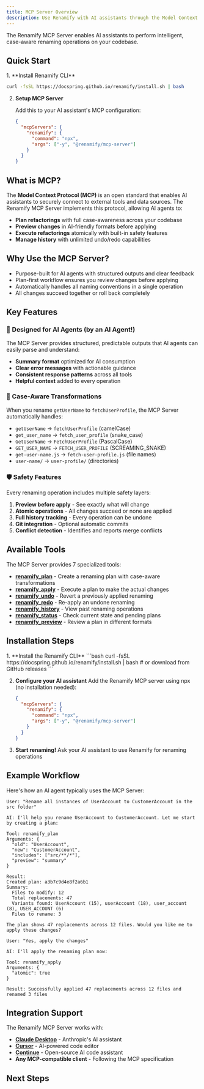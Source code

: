 ```yaml
---
title: MCP Server Overview
description: Use Renamify with AI assistants through the Model Context Protocol
---
```



The Renamify MCP Server enables AI assistants to perform intelligent, case-aware renaming operations on your codebase.

## Quick Start

<Steps>
1. **Install Renamify CLI**

   ```bash
   curl -fsSL https://docspring.github.io/renamify/install.sh | bash
   ```

2. **Setup MCP Server**

   Add this to your AI assistant's MCP configuration:
   ```json
   {
     "mcpServers": {
       "renamify": {
         "command": "npx",
         "args": ["-y", "@renamify/mcp-server"]
       }
     }
   }
   ```
</Steps>

## What is MCP?

The **Model Context Protocol (MCP)** is an open standard that enables AI assistants to securely connect to external tools and data sources. The Renamify MCP Server implements this protocol, allowing AI agents to:

- **Plan refactorings** with full case-awareness across your codebase
- **Preview changes** in AI-friendly formats before applying
- **Execute refactorings** atomically with built-in safety features
- **Manage history** with unlimited undo/redo capabilities

## Why Use the MCP Server?

- Purpose-built for AI agents with structured outputs and clear feedback
- Plan-first workflow ensures you review changes before applying
- Automatically handles all naming conventions in a single operation
- All changes succeed together or roll back completely

## Key Features

### 🤖 Designed for AI Agents (by an AI Agent!)

The MCP Server provides structured, predictable outputs that AI agents can easily parse and understand:

- **Summary format** optimized for AI consumption
- **Clear error messages** with actionable guidance
- **Consistent response patterns** across all tools
- **Helpful context** added to every operation

### 🔄 Case-Aware Transformations

When you rename `getUserName` to `fetchUserProfile`, the MCP Server automatically handles:

- `getUserName` → `fetchUserProfile` (camelCase)
- `get_user_name` → `fetch_user_profile` (snake_case)
- `GetUserName` → `FetchUserProfile` (PascalCase)
- `GET_USER_NAME` → `FETCH_USER_PROFILE` (SCREAMING_SNAKE)
- `get-user-name.js` → `fetch-user-profile.js` (file names)
- `user-name/` → `user-profile/` (directories)

### 🛡️ Safety Features

Every renaming operation includes multiple safety layers:

1. **Preview before apply** - See exactly what will change
2. **Atomic operations** - All changes succeed or none are applied
3. **Full history tracking** - Every operation can be undone
4. **Git integration** - Optional automatic commits
5. **Conflict detection** - Identifies and reports merge conflicts

## Available Tools

The MCP Server provides 7 specialized tools:

- [**renamify_plan**](/renamify/mcp/tools#renamify_plan) - Create a renaming plan with case-aware transformations
- [**renamify_apply**](/renamify/mcp/tools#renamify_apply) - Execute a plan to make the actual changes
- [**renamify_undo**](/renamify/mcp/tools#renamify_undo) - Revert a previously applied renaming
- [**renamify_redo**](/renamify/mcp/tools#renamify_redo) - Re-apply an undone renaming
- [**renamify_history**](/renamify/mcp/tools#renamify_history) - View past renaming operations
- [**renamify_status**](/renamify/mcp/tools#renamify_status) - Check current state and pending plans
- [**renamify_preview**](/renamify/mcp/tools#renamify_preview) - Review a plan in different formats

## Installation Steps

<Steps>
1. **Install the Renamify CLI**
   ```bash
   curl -fsSL https://docspring.github.io/renamify/install.sh | bash
   # or download from GitHub releases
   ```

2. **Configure your AI assistant**
   Add the Renamify MCP server using npx (no installation needed):
   ```json
   {
     "mcpServers": {
       "renamify": {
         "command": "npx",
         "args": ["-y", "@renamify/mcp-server"]
       }
     }
   }
   ```

3. **Start renaming!**
   Ask your AI assistant to use Renamify for renaming operations
</Steps>

## Example Workflow

Here's how an AI agent typically uses the MCP Server:

```
User: "Rename all instances of UserAccount to CustomerAccount in the src folder"

AI: I'll help you rename UserAccount to CustomerAccount. Let me start by creating a plan:

Tool: renamify_plan
Arguments: {
  "old": "UserAccount",
  "new": "CustomerAccount",
  "includes": ["src/**/*"],
  "preview": "summary"
}

Result:
Created plan: a3b7c9d4e8f2a6b1
Summary:
  Files to modify: 12
  Total replacements: 47
  Variants found: UserAccount (15), userAccount (18), user_account (8), USER_ACCOUNT (6)
  Files to rename: 3

The plan shows 47 replacements across 12 files. Would you like me to apply these changes?

User: "Yes, apply the changes"

AI: I'll apply the renaming plan now:

Tool: renamify_apply
Arguments: {
  "atomic": true
}

Result: Successfully applied 47 replacements across 12 files and renamed 3 files
```

## Integration Support

The Renamify MCP Server works with:

- **[Claude Desktop](https://claude.ai)** - Anthropic's AI assistant
- **[Cursor](https://cursor.sh)** - AI-powered code editor
- **[Continue](https://continue.dev)** - Open-source AI code assistant
- **Any MCP-compatible client** - Following the MCP specification

## Next Steps

<LinkCard
  title="Installation Guide"
  href="/renamify/mcp/installation"
  description="Step-by-step setup instructions for different platforms"
/>

<LinkCard
  title="Configuration"
  href="/renamify/mcp/configuration"
  description="Configure the MCP Server for your environment"
/>

<LinkCard
  title="Tools Reference"
  href="/renamify/mcp/tools"
  description="Detailed documentation for each MCP tool"
/>

<LinkCard
  title="Usage Examples"
  href="/renamify/mcp/examples"
  description="Real-world renaming scenarios and patterns"
/>
